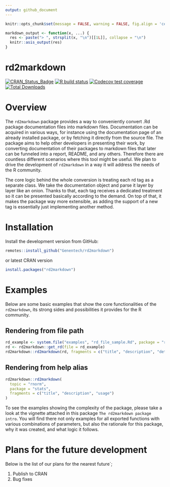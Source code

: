 ```yaml
---
output: github_document
---
```


```r
knitr::opts_chunk$set(message = FALSE, warning = FALSE, fig.align = 'center', fig.path = "man/figures/")
```

```r
markdown_output <- function(x, ...) {
  res <- paste("> ", strsplit(x, "\n")[[1L]], collapse = "\n")
  knitr::asis_output(res)
}
```

# rd2markdown

[![CRAN_Status_Badge](http://www.r-pkg.org/badges/version/rd2markdown)](https://cran.r-project.org/package=rd2markdown)
[![R build status](https://github.com/Genentech/rd2markdown/workflows/R-CMD-check/badge.svg)](https://github.com/Genentech/rd2markdown/actions?query=workflow%3AR-CMD-check)
[![Codecov test coverage](https://codecov.io/gh/Genentech/rd2markdown/branch/main/graph/badge.svg)](https://app.codecov.io/gh/Genentech/rd2markdown?branch=main)
[![Total Downloads](http://cranlogs.r-pkg.org/badges/grand-total/rd2markdown?color=orange)](http://cranlogs.r-pkg.org/badges/grand-total/rd2markdown)

# Overview

The `rd2markdown` package provides a way to conveniently convert .Rd package
documentation files into markdown files. Documentation can be acquired in
various ways, for instance using the documentation page of an already installed
package, or by fetching it directly from the source file. The package aims to
help other developers in presenting their work, by converting documentation of
their packages to markdown files that later can be funneled into a report,
README, and any others. Therefore there are countless different scenarios where
this tool might be useful. We plan to drive the development of `rd2markdown` in
a way it will address the needs of the R community.

The core logic behind the whole conversion is treating each rd tag as a separate
class. We take the documentation object and parse it layer by layer like an
onion. Thanks to that, each tag receives a dedicated treatment so it can be
presented basically according to the demand. On top of that, it makes the
package way more extensible, as adding the support of a new tag is essentially
just implementing another method. 

# Installation

Install the development version from GitHub:

```r
remotes::install_github("Genentech/rd2markdown")
```

or latest CRAN version

```r
install.packages("rd2markdown")
```

# Examples

Below are some basic examples that show the core functionalities of the
`rd2markdown`, its strong sides and possibilities it provides for the R
community.

## Rendering from file path

```r
rd_example <- system.file("examples", "rd_file_sample.Rd", package = "rd2markdown")
rd <- rd2markdown::get_rd(file = rd_example)
rd2markdown::rd2markdown(rd, fragments = c("title", "description", "details"))
```

## Rendering from help alias

```r
rd2markdown::rd2markdown(
  topic = "rnorm",
  package = "stats",
  fragments = c("title", "description", "usage")
)
```

To see the examples showing the complexity of the package, please take a look at
the vignette attached in this package `The rd2markdown package intro`. You will
find there not only examples for all exported functions with various
combinations of parameters, but also the rationale for this package, why it was
created, and what logic it follows.

# Plans for the future development

Below is the list of our plans for the nearest future`;

1. Publish to CRAN
2. Bug fixes

